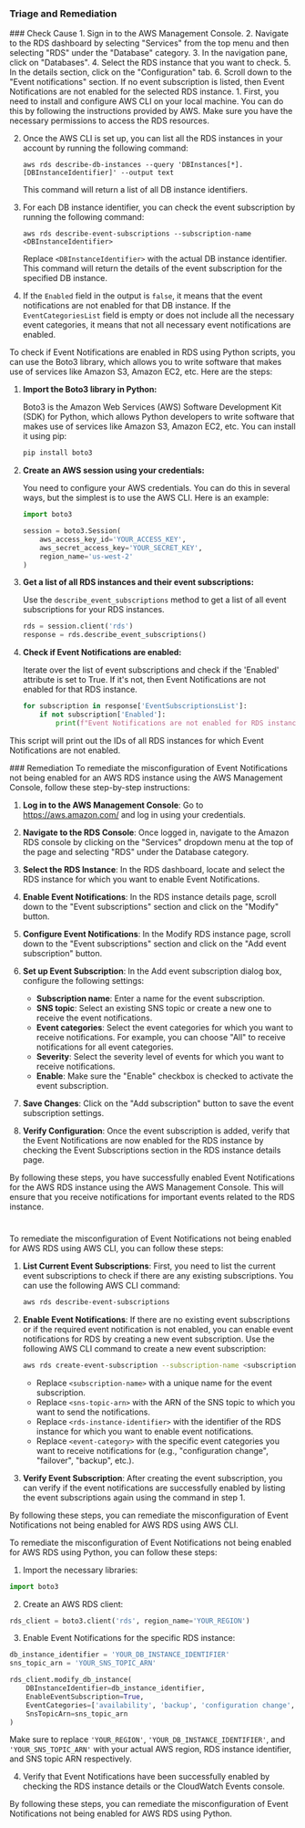 
### Triage and Remediation
<Tabs>

<Tab title='Cause'>
### Check Cause
<AccordionGroup>
<Accordion title='Using Console' defaultOpen='true'>
1. Sign in to the AWS Management Console.
2. Navigate to the RDS dashboard by selecting "Services" from the top menu and then selecting "RDS" under the "Database" category.
3. In the navigation pane, click on "Databases".
4. Select the RDS instance that you want to check.
5. In the details section, click on the "Configuration" tab.
6. Scroll down to the "Event notifications" section. If no event subscription is listed, then Event Notifications are not enabled for the selected RDS instance.
</Accordion>

<Accordion title='Using CLI'>
1. First, you need to install and configure AWS CLI on your local machine. You can do this by following the instructions provided by AWS. Make sure you have the necessary permissions to access the RDS resources.

2. Once the AWS CLI is set up, you can list all the RDS instances in your account by running the following command:

   ```
   aws rds describe-db-instances --query 'DBInstances[*].[DBInstanceIdentifier]' --output text
   ```

   This command will return a list of all DB instance identifiers.

3. For each DB instance identifier, you can check the event subscription by running the following command:

   ```
   aws rds describe-event-subscriptions --subscription-name <DBInstanceIdentifier>
   ```

   Replace `<DBInstanceIdentifier>` with the actual DB instance identifier. This command will return the details of the event subscription for the specified DB instance.

4. If the `Enabled` field in the output is `false`, it means that the event notifications are not enabled for that DB instance. If the `EventCategoriesList` field is empty or does not include all the necessary event categories, it means that not all necessary event notifications are enabled.
</Accordion>

<Accordion title='Using Python'>
To check if Event Notifications are enabled in RDS using Python scripts, you can use the Boto3 library, which allows you to write software that makes use of services like Amazon S3, Amazon EC2, etc. Here are the steps:

1. **Import the Boto3 library in Python:**

    Boto3 is the Amazon Web Services (AWS) Software Development Kit (SDK) for Python, which allows Python developers to write software that makes use of services like Amazon S3, Amazon EC2, etc. You can install it using pip:

    ```python
    pip install boto3
    ```

2. **Create an AWS session using your credentials:**

    You need to configure your AWS credentials. You can do this in several ways, but the simplest is to use the AWS CLI. Here is an example:

    ```python
    import boto3

    session = boto3.Session(
        aws_access_key_id='YOUR_ACCESS_KEY',
        aws_secret_access_key='YOUR_SECRET_KEY',
        region_name='us-west-2'
    )
    ```

3. **Get a list of all RDS instances and their event subscriptions:**

    Use the `describe_event_subscriptions` method to get a list of all event subscriptions for your RDS instances.

    ```python
    rds = session.client('rds')
    response = rds.describe_event_subscriptions()
    ```

4. **Check if Event Notifications are enabled:**

    Iterate over the list of event subscriptions and check if the 'Enabled' attribute is set to True. If it's not, then Event Notifications are not enabled for that RDS instance.

    ```python
    for subscription in response['EventSubscriptionsList']:
        if not subscription['Enabled']:
            print(f"Event Notifications are not enabled for RDS instance: {subscription['CustSubscriptionId']}")
    ```

This script will print out the IDs of all RDS instances for which Event Notifications are not enabled.
</Accordion>

</AccordionGroup>
</Tab>
<Tab title='Remediation'>
### Remediation

<AccordionGroup>
<Accordion title='Using Console' defaultOpen='true'>
To remediate the misconfiguration of Event Notifications not being enabled for an AWS RDS instance using the AWS Management Console, follow these step-by-step instructions:

1. **Log in to the AWS Management Console**: Go to https://aws.amazon.com/ and log in using your credentials.

2. **Navigate to the RDS Console**: Once logged in, navigate to the Amazon RDS console by clicking on the "Services" dropdown menu at the top of the page and selecting "RDS" under the Database category.

3. **Select the RDS Instance**: In the RDS dashboard, locate and select the RDS instance for which you want to enable Event Notifications.

4. **Enable Event Notifications**: In the RDS instance details page, scroll down to the "Event subscriptions" section and click on the "Modify" button.

5. **Configure Event Notifications**: In the Modify RDS instance page, scroll down to the "Event subscriptions" section and click on the "Add event subscription" button.

6. **Set up Event Subscription**: In the Add event subscription dialog box, configure the following settings:
    - **Subscription name**: Enter a name for the event subscription.
    - **SNS topic**: Select an existing SNS topic or create a new one to receive the event notifications.
    - **Event categories**: Select the event categories for which you want to receive notifications. For example, you can choose "All" to receive notifications for all event categories.
    - **Severity**: Select the severity level of events for which you want to receive notifications.
    - **Enable**: Make sure the "Enable" checkbox is checked to activate the event subscription.

7. **Save Changes**: Click on the "Add subscription" button to save the event subscription settings.

8. **Verify Configuration**: Once the event subscription is added, verify that the Event Notifications are now enabled for the RDS instance by checking the Event Subscriptions section in the RDS instance details page.

By following these steps, you have successfully enabled Event Notifications for the AWS RDS instance using the AWS Management Console. This will ensure that you receive notifications for important events related to the RDS instance.

#
</Accordion>

<Accordion title='Using CLI'>
To remediate the misconfiguration of Event Notifications not being enabled for AWS RDS using AWS CLI, you can follow these steps:

1. **List Current Event Subscriptions**: First, you need to list the current event subscriptions to check if there are any existing subscriptions. You can use the following AWS CLI command:
   
   ```bash
   aws rds describe-event-subscriptions
   ```

2. **Enable Event Notifications**: If there are no existing event subscriptions or if the required event notification is not enabled, you can enable event notifications for RDS by creating a new event subscription. Use the following AWS CLI command to create a new event subscription:

   ```bash
   aws rds create-event-subscription --subscription-name <subscription-name> --sns-topic-arn <sns-topic-arn> --source-type db-instance --source-ids <rds-instance-identifier> --event-categories <event-category>
   ```

   - Replace `<subscription-name>` with a unique name for the event subscription.
   - Replace `<sns-topic-arn>` with the ARN of the SNS topic to which you want to send the notifications.
   - Replace `<rds-instance-identifier>` with the identifier of the RDS instance for which you want to enable event notifications.
   - Replace `<event-category>` with the specific event categories you want to receive notifications for (e.g., "configuration change", "failover", "backup", etc.).

3. **Verify Event Subscription**: After creating the event subscription, you can verify if the event notifications are successfully enabled by listing the event subscriptions again using the command in step 1.

By following these steps, you can remediate the misconfiguration of Event Notifications not being enabled for AWS RDS using AWS CLI.
</Accordion>

<Accordion title='Using Python'>
To remediate the misconfiguration of Event Notifications not being enabled for AWS RDS using Python, you can follow these steps:

1. Import the necessary libraries:
```python
import boto3
```

2. Create an AWS RDS client:
```python
rds_client = boto3.client('rds', region_name='YOUR_REGION')
```

3. Enable Event Notifications for the specific RDS instance:
```python
db_instance_identifier = 'YOUR_DB_INSTANCE_IDENTIFIER'
sns_topic_arn = 'YOUR_SNS_TOPIC_ARN'

rds_client.modify_db_instance(
    DBInstanceIdentifier=db_instance_identifier,
    EnableEventSubscription=True,
    EventCategories=['availability', 'backup', 'configuration change', 'creation', 'deletion', 'failover', 'failure', 'low storage', 'maintenance', 'notification', 'recovery', 'restoration'],
    SnsTopicArn=sns_topic_arn
)
```

Make sure to replace `'YOUR_REGION'`, `'YOUR_DB_INSTANCE_IDENTIFIER'`, and `'YOUR_SNS_TOPIC_ARN'` with your actual AWS region, RDS instance identifier, and SNS topic ARN respectively.

4. Verify that Event Notifications have been successfully enabled by checking the RDS instance details or the CloudWatch Events console.

By following these steps, you can remediate the misconfiguration of Event Notifications not being enabled for AWS RDS using Python.
</Accordion>

</AccordionGroup>
</Tab>
</Tabs>
